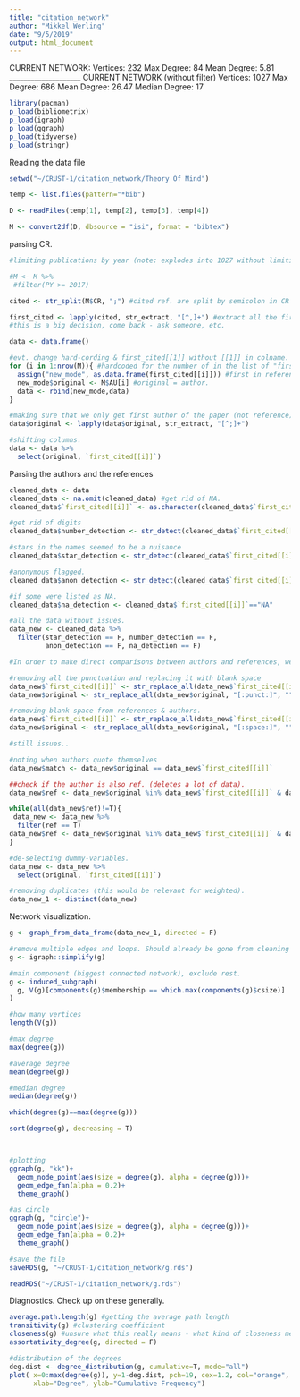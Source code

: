 ```yaml
---
title: "citation_network"
author: "Mikkel Werling"
date: "9/5/2019"
output: html_document
---
```


CURRENT NETWORK:
Vertices: 232
Max Degree: 84
Mean Degree: 5.81
____________________
CURRENT NETWORK (without filter)
Vertices: 1027
Max Degree: 686
Mean Degree: 26.47
Median Degree: 17

```r
library(pacman)
p_load(bibliometrix)
p_load(igraph)
p_load(ggraph)
p_load(tidyverse)
p_load(stringr)
```

Reading the data file

```r
setwd("~/CRUST-1/citation_network/Theory Of Mind")

temp <- list.files(pattern="*bib")

D <- readFiles(temp[1], temp[2], temp[3], temp[4])

M <- convert2df(D, dbsource = "isi", format = "bibtex")

```

parsing CR.

```r
#limiting publications by year (note: explodes into 1027 without limiting)

#M <- M %>%
 #filter(PY >= 2017)

cited <- str_split(M$CR, ";") #cited ref. are split by semicolon in CR column. 

first_cited <- lapply(cited, str_extract, "[^,]+") #extract all the first authors 
#this is a big decision, come back - ask someone, etc. 

data <- data.frame()

#evt. change hard-cording & first_cited[[1]] without [[1]] in colname. 
for (i in 1:nrow(M)){ #hardcoded for the number of in the list of "first_cited" 
  assign("new_mode", as.data.frame(first_cited[[i]])) #first in references. 
  new_mode$original <- M$AU[i] #original = author. 
  data <- rbind(new_mode,data)
}

#making sure that we only get first author of the paper (not reference).
data$original <- lapply(data$original, str_extract, "[^;]+")

#shifting columns. 
data <- data %>%
  select(original, `first_cited[[i]]`)

```

Parsing the authors and the references

```r

cleaned_data <- data
cleaned_data <- na.omit(cleaned_data) #get rid of NA. 
cleaned_data$`first_cited[[i]]` <- as.character(cleaned_data$`first_cited[[i]]`) #as character instead of factor

#get rid of digits
cleaned_data$number_detection <- str_detect(cleaned_data$`first_cited[[i]]`, "[:digit:]") 

#stars in the names seemed to be a nuisance
cleaned_data$star_detection <- str_detect(cleaned_data$`first_cited[[i]]`, "\\*") 

#anonymous flagged. 
cleaned_data$anon_detection <- str_detect(cleaned_data$`first_cited[[i]]`, "ANONYMOUS") #don't want any anonymous in the data

#if some were listed as NA. 
cleaned_data$na_detection <- cleaned_data$`first_cited[[i]]`=="NA" 

#all the data without issues. 
data_new <- cleaned_data %>%
  filter(star_detection == F, number_detection == F, 
         anon_detection == F, na_detection == F)

#In order to make direct comparisons between authors and references, we have to make them exactly the same

#removing all the punctuation and replacing it with blank space
data_new$`first_cited[[i]]` <- str_replace_all(data_new$`first_cited[[i]]`, "[:punct:]", "") 
data_new$original <- str_replace_all(data_new$original, "[:punct:]", "") 

#removing blank space from references & authors. 
data_new$`first_cited[[i]]` <- str_replace_all(data_new$`first_cited[[i]]`, "[:space:]", "") 
data_new$original <- str_replace_all(data_new$original, "[:space:]", "") 

#still issues.. 

#noting when authors quote themselves
data_new$match <- data_new$original == data_new$`first_cited[[i]]` 

##check if the author is also ref. (deletes a lot of data). 
data_new$ref <- data_new$original %in% data_new$`first_cited[[i]]` & data_new$`first_cited[[i]]` %in% data_new$original

while(all(data_new$ref)!=T){
 data_new <- data_new %>%
  filter(ref == T)
data_new$ref <- data_new$original %in% data_new$`first_cited[[i]]` & data_new$`first_cited[[i]]` %in% data_new$original
}

#de-selecting dummy-variables. 
data_new <- data_new %>%
  select(original, `first_cited[[i]]`)

#removing duplicates (this would be relevant for weighted).
data_new_1 <- distinct(data_new) 


```

Network visualization. 

```r

g <- graph_from_data_frame(data_new_1, directed = F)

#remove multiple edges and loops. Should already be gone from cleaning though. 
g <- igraph::simplify(g) 

#main component (biggest connected network), exclude rest.
g <- induced_subgraph(
  g, V(g)[components(g)$membership == which.max(components(g)$csize)]
) 

#how many vertices
length(V(g))

#max degree
max(degree(g))

#average degree
mean(degree(g))

#median degree
median(degree(g))

which(degree(g)==max(degree(g)))

sort(degree(g), decreasing = T)



#plotting
ggraph(g, "kk")+
  geom_node_point(aes(size = degree(g), alpha = degree(g)))+
  geom_edge_fan(alpha = 0.2)+
  theme_graph()

#as circle 
ggraph(g, "circle")+
  geom_node_point(aes(size = degree(g), alpha = degree(g)))+
  geom_edge_fan(alpha = 0.2)+
  theme_graph()

#save the file
saveRDS(g, "~/CRUST-1/citation_network/g.rds")

readRDS("~/CRUST-1/citation_network/g.rds")
```

Diagnostics.
Check up on these generally. 

```r
average.path.length(g) #getting the average path length 
transitivity(g) #clustering coefficient 
closeness(g) #unsure what this really means - what kind of closeness measure is this?
assortativity_degree(g, directed = F) 

#distribution of the degrees
deg.dist <- degree_distribution(g, cumulative=T, mode="all")
plot( x=0:max(degree(g)), y=1-deg.dist, pch=19, cex=1.2, col="orange", 
      xlab="Degree", ylab="Cumulative Frequency")
```

